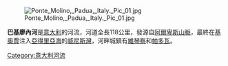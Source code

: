 [[Image:Ponte_Molino,_Padua,_Italy._Pic_01.jpg|right]]

{{coord|45|11|N|12|13|E|display=title|region:IT_type:river_source:GNS-enwiki}}

'''巴基廖內河'''是[[意大利|意大利]]的河流，河道全長118公里，發源自[[阿爾卑斯山脈|阿爾卑斯山脈]]，最終在[[基奧賈|基奧賈]]注入[[亞得里亞海|亞得里亞海]]的[[威尼斯灣|威尼斯灣]]，河畔城鎮有[[維琴察|維琴察]]和[[帕多瓦|帕多瓦]]。

{{Italy-geo-stub}}
[[Category:意大利河流|Category:意大利河流]]